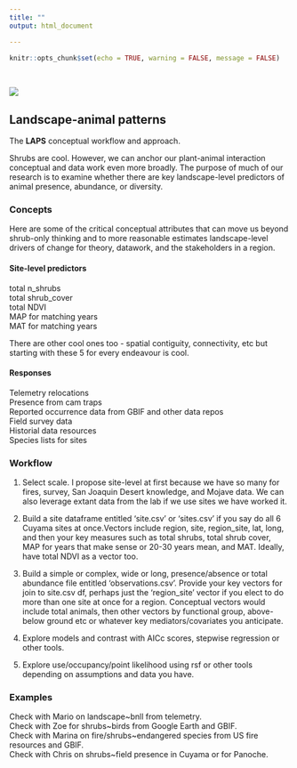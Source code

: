 ```yaml
---
title: ""
output: html_document

---
```


```r
knitr::opts_chunk$set(echo = TRUE, warning = FALSE, message = FALSE)
```
<br>  

![](./animals.jpg)  

## Landscape-animal patterns  
The **LAPS** conceptual workflow and approach.  

Shrubs are cool. However, we can anchor our plant-animal interaction conceptual and data work even more broadly. The purpose of much of our research is to  examine whether there are key landscape-level predictors of animal presence, abundance, or diversity.  

### Concepts  
Here are some of the critical conceptual attributes that can move us beyond shrub-only thinking and to more reasonable estimates landscape-level drivers of change for theory, datawork, and the stakeholders in a region.  

#### Site-level predictors  
total n_shrubs  
total shrub_cover    
total NDVI  
MAP for matching years    
MAT for matching years  

There are other cool ones too - spatial contiguity, connectivity, etc but starting with these 5 for every endeavour is cool.


#### Responses  
Telemetry relocations    
Presence from cam traps    
Reported occurrence data from GBIF and other data repos  
Field survey data  
Historial data resources  
Species lists for sites    

### Workflow  
(1) Select scale. I propose site-level at first because we have so many for fires, survey, San Joaquin Desert knowledge, and Mojave data. We can also leverage extant data from the lab if we use sites we have worked it.   

(2) Build a site dataframe entitled 'site.csv' or 'sites.csv' if you say do all 6 Cuyama sites at once.Vectors include region, site, region_site, lat, long, and then your key measures such as total shrubs, total shrub cover, MAP for years that make sense or 20-30 years mean, and MAT.  Ideally, have total NDVI as a vector too.  

(3) Build a simple or complex, wide or long, presence/absence or total abundance file entitled 'observations.csv'. Provide your key vectors for join to site.csv df, perhaps just the 'region_site' vector if you elect to do more than one site at once for a region. Conceptual vectors would include total animals, then other vectors by functional group, above-below ground etc or whatever key mediators/covariates you anticipate.  

(4) Explore models and contrast with AICc scores, stepwise regression or other tools.  

(5) Explore use/occupancy/point likelihood using rsf or other tools depending on assumptions and data you have.  

### Examples
Check with Mario on landscape~bnll from telemetry.  
Check with Zoe for shrubs~birds from Google Earth and GBIF.  
Check with Marina on fire/shrubs~endangered species from US fire resources and GBIF.  
Check with Chris on shrubs~field presence in Cuyama or for Panoche.  








